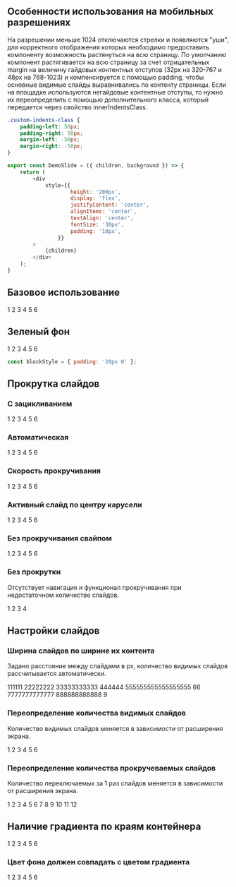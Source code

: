 
## Особенности использования на мобильных разрешениях
На разрешении меньше 1024 отключаются стрелки и появляются "уши",
для корректного отображения которых необходимо предоставить компоненту возможность растянуться на всю страницу.
По умолчанию компонент растягивается на всю страницу за счет отрицательных margin на величину гайдовых контентных отступов (32px на 320-767 и 48px на 768-1023)
и компенсируется с помощью padding, чтобы основные видимые слайды выравнивались по контенту страницы.
Если на площадке используются негайдовые контентные отступы, то нужно их переопределить с помощью дополнительного класса,
который передается через свойство innerIndentsClass.
``` css
.custom-indents-class {
    padding-left: 50px;
    padding-right: 50px;
    margin-left: -50px;
    margin-right: -50px;
}
```

```javascript collapse=Код DemoSlide
export const DemoSlide = ({ children, background }) => {
    return (
        <div
            style={{
                    height: '200px',
                    display: 'flex',
                    justifyContent: 'center',
                    alignItems: 'center',
                    textAlign: 'center',
                    fontSize: '30px',
                    padding: '10px',
                }}
        >
            {children}
        </div>
    );
}
```

## Базовое использование

<Playground style={blockStyle}>
    <ContentArea>
        <Carousel>
            <DemoSlide>1</DemoSlide>
            <DemoSlide>2</DemoSlide>
            <DemoSlide>3</DemoSlide>
            <DemoSlide>4</DemoSlide>
            <DemoSlide>5</DemoSlide>
            <DemoSlide>6</DemoSlide>
        </Carousel>
    </ContentArea>
</Playground>

## Зеленый фон

<Playground>
    <ContentArea outerBackgroundColor="green">
        <div style={blockStyle}>
            <Carousel navTheme="green">
                <DemoSlide onColoredBackground>1</DemoSlide>
                <DemoSlide onColoredBackground>2</DemoSlide>
                <DemoSlide onColoredBackground>3</DemoSlide>
                <DemoSlide onColoredBackground>4</DemoSlide>
                <DemoSlide onColoredBackground>5</DemoSlide>
                <DemoSlide onColoredBackground>6</DemoSlide>
            </Carousel>
        </div>
    </ContentArea>
</Playground>

```javascript collapse=Код blockStyle
const blockStyle = { padding: '20px 0' };
```

## Прокрутка слайдов

### С зацикливанием

<Playground style={blockStyle}>
    <ContentArea>
        <Carousel loop>
            <DemoSlide>1</DemoSlide>
            <DemoSlide>2</DemoSlide>
            <DemoSlide>3</DemoSlide>
            <DemoSlide>4</DemoSlide>
            <DemoSlide>5</DemoSlide>
            <DemoSlide>6</DemoSlide>
        </Carousel>
    </ContentArea>
</Playground>

### Автоматическая

<Playground style={blockStyle}>
    <ContentArea>
        <Carousel loop autoPlay>
            <DemoSlide>1</DemoSlide>
            <DemoSlide>2</DemoSlide>
            <DemoSlide>3</DemoSlide>
            <DemoSlide>4</DemoSlide>
            <DemoSlide>5</DemoSlide>
            <DemoSlide>6</DemoSlide>
        </Carousel>
    </ContentArea>
</Playground>

### Скорость прокручивания

<Playground style={blockStyle}>
    <ContentArea>
        <Carousel transitionSpeed={1000}>
            <DemoSlide>1</DemoSlide>
            <DemoSlide>2</DemoSlide>
            <DemoSlide>3</DemoSlide>
            <DemoSlide>4</DemoSlide>
            <DemoSlide>5</DemoSlide>
            <DemoSlide>6</DemoSlide>
        </Carousel>
    </ContentArea>
</Playground>

### Активный слайд по центру карусели

<Playground style={blockStyle}>
    <ContentArea>
        <Carousel loop centeredSlides>
            <DemoSlide>1</DemoSlide>
            <DemoSlide>2</DemoSlide>
            <DemoSlide>3</DemoSlide>
            <DemoSlide>4</DemoSlide>
            <DemoSlide>5</DemoSlide>
            <DemoSlide>6</DemoSlide>
        </Carousel>
    </ContentArea>
</Playground>

### Без прокручивания свайпом

<Playground style={blockStyle}>
    <ContentArea>
        <Carousel disableTouchMove>
            <DemoSlide>1</DemoSlide>
            <DemoSlide>2</DemoSlide>
            <DemoSlide>3</DemoSlide>
            <DemoSlide>4</DemoSlide>
            <DemoSlide>5</DemoSlide>
            <DemoSlide>6</DemoSlide>
        </Carousel>
    </ContentArea>
</Playground>

### Без прокрутки
Отсутствует навигация и функционал прокручивания при недостаточном количестве слайдов.

<Playground style={blockStyle}>
    <ContentArea>
        <Carousel>
            <DemoSlide>1</DemoSlide>
            <DemoSlide>2</DemoSlide>
            <DemoSlide>3</DemoSlide>
            <DemoSlide>4</DemoSlide>
        </Carousel>
    </ContentArea>
</Playground>

## Настройки слайдов

### Ширина слайдов по ширине их контента
Задано расстояние между слайдами в px, количество видимых слайдов рассчитывается автоматически.

<Playground style={blockStyle}>
    <ContentArea>
        <Carousel slidesSettings={{
            0: { slidesPerView: 'auto', spaceBetween: 16 },
            768: { slidesPerView: 'auto', spaceBetween: 20 },
        }}>
            <DemoSlide>111111</DemoSlide>
            <DemoSlide>22222222</DemoSlide>
            <DemoSlide>33333333333</DemoSlide>
            <DemoSlide>444444</DemoSlide>
            <DemoSlide>555555555555555555</DemoSlide>
            <DemoSlide>66</DemoSlide>
            <DemoSlide>7777777777777</DemoSlide>
            <DemoSlide>888888888888</DemoSlide>
            <DemoSlide>9</DemoSlide>
        </Carousel>
    </ContentArea>
</Playground>

### Переопределение количества видимых слайдов
Количество видимых слайдов меняется в зависимости от расширения экрана.

<Playground style={blockStyle}>
    <ContentArea>
        <Carousel slidesSettings={{
            0: { slidesPerView: 1, spaceBetween: 16 },
            768: { slidesPerView: 2, spaceBetween: 20 },
            1280: { slidesPerView: 5, spaceBetween: 20 }
        }}>
            <DemoSlide>1</DemoSlide>
            <DemoSlide>2</DemoSlide>
            <DemoSlide>3</DemoSlide>
            <DemoSlide>4</DemoSlide>
            <DemoSlide>5</DemoSlide>
            <DemoSlide>6</DemoSlide>
        </Carousel>
    </ContentArea>
</Playground>

### Переопределение количества прокручеваемых слайдов
Количество переключаемых за 1 раз слайдов меняется в зависимости от расширения экрана.

<Playground style={blockStyle}>
    <ContentArea>
        <Carousel slidesSettings={{
            0: { slidesPerView: 1, spaceBetween: 16 },
            768: { slidesPerView: 2, slidesPerGroup: 2, spaceBetween: 20 },
            1280: { slidesPerView: 3, slidesPerGroup: 3, spaceBetween: 20 }
        }}>
            <DemoSlide>1</DemoSlide>
            <DemoSlide>2</DemoSlide>
            <DemoSlide>3</DemoSlide>
            <DemoSlide>4</DemoSlide>
            <DemoSlide>5</DemoSlide>
            <DemoSlide>6</DemoSlide>
            <DemoSlide>7</DemoSlide>
            <DemoSlide>8</DemoSlide>
            <DemoSlide>9</DemoSlide>
            <DemoSlide>10</DemoSlide>
            <DemoSlide>11</DemoSlide>
            <DemoSlide>12</DemoSlide>
        </Carousel>
    </ContentArea>
</Playground>

## Наличие градиента по краям контейнера

<Playground>
    <ContentArea>
        <Carousel gradient centeredSlides loop>
            <DemoSlide>1</DemoSlide>
            <DemoSlide>2</DemoSlide>
            <DemoSlide>3</DemoSlide>
            <DemoSlide>4</DemoSlide>
            <DemoSlide>5</DemoSlide>
            <DemoSlide>6</DemoSlide>
        </Carousel>
    </ContentArea>
</Playground>

### Цвет фона должен совпадать с цветом градиента

<Playground>
    <ContentArea outerBackgroundColor="green">
        <div style={blockStyle}>
            <Carousel navTheme="green" gradient gradientColor="green" centeredSlides loop>
                <DemoSlide onColoredBackground>1</DemoSlide>
                <DemoSlide onColoredBackground>2</DemoSlide>
                <DemoSlide onColoredBackground>3</DemoSlide>
                <DemoSlide onColoredBackground>4</DemoSlide>
                <DemoSlide onColoredBackground>5</DemoSlide>
                <DemoSlide onColoredBackground>6</DemoSlide>
            </Carousel>
        </div>
    </ContentArea>
</Playground>
